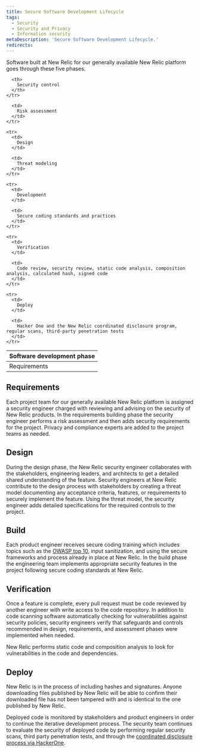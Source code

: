 ```yaml
---
title: Secure Software Development Lifecycle
tags:
  - Security
  - Security and Privacy
  - Information security
metaDescription: 'Secure Software Development Lifecycle.'
redirects:
---
```


Software built at New Relic for our generally available New Relic platform goes through these five phases.

<table>
  <thead>
    <tr>
      <th style={{ width: "400px"}}>
        Software development phase
      </th>

      <th>
        Security control
      </th>
    </tr>
  </thead>

  <tbody>
    <tr>
      <td>
        Requirements
      </td>

      <td>
        Risk assessment
      </td>
    </tr>

    <tr>
      <td>
        Design
      </td>

      <td>
        Threat modeling
      </td>
    </tr>

    <tr>
      <td>
        Development
      </td>

      <td>
        Secure coding standards and practices
      </td>
    </tr>

    <tr>
      <td>
        Verification
      </td>

      <td>
        Code review, security review, static code analysis, composition analysis, calculated hash, signed code
      </td>
    </tr>

    <tr>
      <td>
        Deploy
      </td>

      <td>
        Hacker One and the New Relic coordinated disclosure program, regular scans, third-party penetration tests
      </td>
    </tr>
  </tbody>
</table>

## Requirements

Each project team for our generally available New Relic platform is assigned a security engineer charged with reviewing and advising on the security of New Relic products. In the requirements building phase the security engineer performs a risk assessment and then adds security requirements for the project. Privacy and compliance experts are added to the project teams as needed.

## Design

During the design phase, the New Relic security engineer collaborates with the stakeholders, engineering leaders, and architects to get a detailed shared understanding of the feature. Security engineers at New Relic contribute to the design process with stakeholders by creating a threat model documenting any acceptance criteria, features, or requirements to securely implement the feature. Using the threat model, the security engineer adds detailed specifications for the required controls to the project.

## Build

Each product engineer receives secure coding training which includes topics such as the [OWASP top 10](https://owasp.org/www-project-top-ten/), input sanitization, and using the secure frameworks and process already in place at New Relic. In the build phase the engineering team implements appropriate security features in the project following secure coding standards at New Relic.

## Verification

Once a feature is complete, every pull request must be code reviewed by another engineer with write access to the code repository. In addition to code scanning software automatically checking for vulnerabilities against security policies, security engineers verify that safeguards and controls recommended in design, requirements, and assessment phases were implemented when needed.

New Relic performs static code and composition analysis to look for vulnerabilities in the code and dependencies.

## Deploy

New Relic is in the process of including hashes and signatures. Anyone downloading files published by New Relic will be able to confirm their downloaded file has not been tampered with and is identical to the one published by New Relic.

Deployed code is monitored by stakeholders and product engineers in order to continue the iterative development process. The security team continues to evaluate the security of deployed code by performing regular security scans, third party penetration tests, and through the [coordinated disclosure process via HackerOne](/docs/security/new-relic-security/data-privacy/reporting-security-vulnerabilities).
